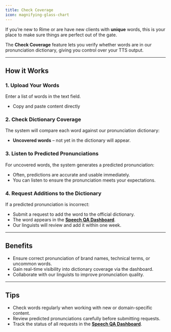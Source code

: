 ```yaml
---
title: Check Coverage
icon: magnifying-glass-chart
---
```


If you’re new to Rime or are have new clients with **unique** words, this is your place to make sure things are perfect out of the gate. 

The **Check Coverage** feature lets you verify whether words are in our pronunciation dictionary, giving you control over your TTS output.

---

## How it Works

### 1. Upload Your Words
Enter a list of words in the text field.
- Copy and paste content directly


### 2. Check Dictionary Coverage
The system will compare each word against our pronunciation dictionary:
- **Uncovered words** – not yet in the dictionary will appear. 

### 3. Listen to Predicted Pronunciations
For uncovered words, the system generates a predicted pronunciation:
- Often, predictions are accurate and usable immediately.
- You can listen to ensure the pronunciation meets your expectations.

### 4. Request Additions to the Dictionary
If a predicted pronunciation is incorrect:
- Submit a request to add the word to the official dictionary.
- The word appears in the [**Speech QA Dashboard**](https://app.rime.ai/oov/).
- Our linguists will review and add it within one week.

---

## Benefits
- Ensure correct pronunciation of brand names, technical terms, or uncommon words.
- Gain real-time visibility into dictionary coverage via the dashboard.
- Collaborate with our linguists to improve pronunciation quality.

---

## Tips
- Check words regularly when working with new or domain-specific content.
- Review predicted pronunciations carefully before submitting requests.
- Track the status of all requests in the [**Speech QA Dashboard**](https://app.rime.ai/oov/).

